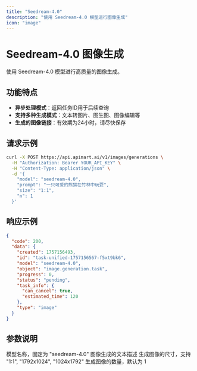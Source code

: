 ```yaml
---
title: "Seedream-4.0"
description: "使用 Seedream-4.0 模型进行图像生成"
icon: "image"
---
```


# Seedream-4.0 图像生成

使用 Seedream-4.0 模型进行高质量的图像生成。

## 功能特点

- **异步处理模式**：返回任务ID用于后续查询
- **支持多种生成模式**：文本转图片、图生图、图像编辑等
- **生成的图像链接**：有效期为24小时，请尽快保存

## 请求示例

<RequestExample>

```bash
curl -X POST https://api.apimart.ai/v1/images/generations \
  -H "Authorization: Bearer YOUR_API_KEY" \
  -H "Content-Type: application/json" \
  -d '{
    "model": "seedream-4.0",
    "prompt": "一只可爱的熊猫在竹林中玩耍",
    "size": "1:1",
    "n": 1
  }'
```

</RequestExample>

## 响应示例

<ResponseExample>

```json
{
  "code": 200,
  "data": {
    "created": 1757156493,
    "id": "task-unified-1757156567-f5xt9bk6",
    "model": "seedream-4.0",
    "object": "image.generation.task",
    "progress": 0,
    "status": "pending",
    "task_info": {
      "can_cancel": true,
      "estimated_time": 120
    },
    "type": "image"
  }
}
```

</ResponseExample>

## 参数说明

<ParamField query="model" type="string" required>
  模型名称，固定为 "seedream-4.0"
</ParamField>

<ParamField query="prompt" type="string" required>
  图像生成的文本描述
</ParamField>

<ParamField query="size" type="string">
  生成图像的尺寸，支持 "1:1", "1792x1024", "1024x1792"
</ParamField>

<ParamField query="n" type="integer">
  生成图像的数量，默认为 1
</ParamField>
